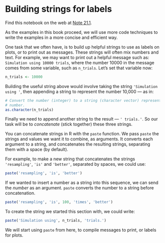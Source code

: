 # Building strings for labels


Find this notebook on the web at
<a class="quarto-xref" href="https://resampling-stats.github.io/latest-r/testing_counts_1.html#nte-building_strings">Note <span>21.1</span></a>.

As the examples in this book proceed, we will use more code techniques
to write the examples in a more concise and efficient way.

One task that we often have, is to build up helpful strings to use as
labels on plots, or to print out as messages. These strings will often
mix numbers and text. For example, we may want to print out a helpful
message such as: `Simulation using 10000 trials`, where the number 10000
in the message comes from some variable, such as `n_trials`. Let’s set
that variable now:

```r
n_trials <- 10000
```

Building the useful string above would involve taking the string
`'Simulation using '`, then appending a string to represent the number
10,000 — as in:

```r
# Convert the number (integer) to a string (character vector) representing the
# number.
as.character(n_trials)
```

Finally we need to append another string to the result — `' trials.'`.
So our task will be to *concatenate* (stick together) these three
strings.

You can concatenate strings in R with the `paste` function. We pass
`paste` the strings and values we want it to combine, as arguments. It
converts each argument to a string, and concatenates the resulting
strings, separating them with a space (by default).

For example, to make a new string that concatenates the strings
`'resampling'`, `'is'` and `'better'`, separated by spaces, we could
use:

```r
paste('resampling', 'is', 'better')
```

If we wanted to insert a number as a string into this sequence, we can
send the *number* as an argument. `paste` converts the number to a
string before concatenation.

```r
paste('resampling', 'is', 100, 'times', 'better')
```

To create the string we started this section with, we could write:

```r
paste('Simulation using', n_trials, 'trials.')
```

We will start using `paste` from here, to compile messages to print, or
labels for plots.


